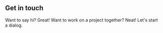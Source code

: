 ## Get in touch

Want to say hi? Great! Want to work on a project together? Neat! Let's start a dialog.
